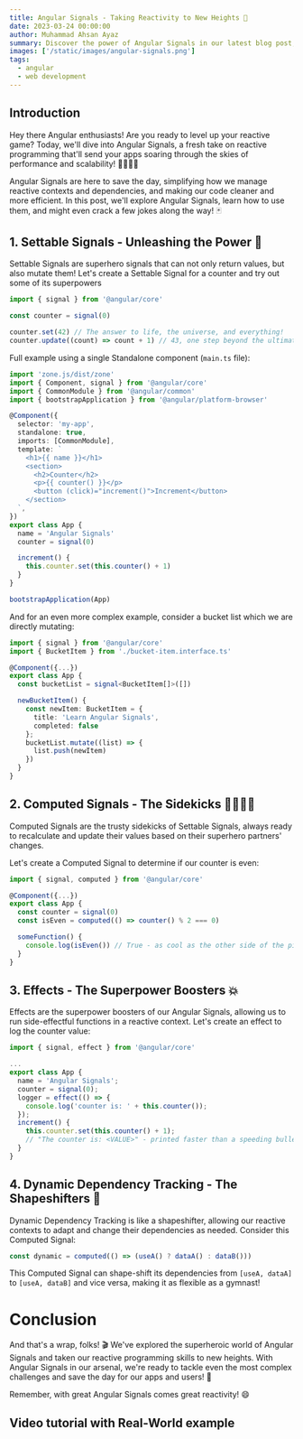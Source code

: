 ```yaml
---
title: Angular Signals - Taking Reactivity to New Heights 🚀
date: 2023-03-24 00:00:00
author: Muhammad Ahsan Ayaz
summary: Discover the power of Angular Signals in our latest blog post, where we explore Settable Signals, Computed Signals, Effects, and Dynamic Dependency Tracking. Learn how these superheroes of reactive programming can boost your app's performance, scalability, and code cleanliness. Master Angular Signals today and unlock a world of efficient, flexible, and reactive programming possibilities for your applications.
images: ['/static/images/angular-signals.png']
tags:
  - angular
  - web development
---
```


## Introduction

Hey there Angular enthusiasts! Are you ready to level up your reactive game? Today, we'll dive into Angular Signals, a fresh take on reactive programming that'll send your apps soaring through the skies of performance and scalability! 🦸‍♀️🦸‍♂️

Angular Signals are here to save the day, simplifying how we manage reactive contexts and dependencies, and making our code cleaner and more efficient. In this post, we'll explore Angular Signals, learn how to use them, and might even crack a few jokes along the way! 🃏

## 1. Settable Signals - Unleashing the Power 💪

Settable Signals are superhero signals that can not only return values, but also mutate them! Let's create a Settable Signal for a counter and try out some of its superpowers

```javascript
import { signal } from '@angular/core'

const counter = signal(0)

counter.set(42) // The answer to life, the universe, and everything!
counter.update((count) => count + 1) // 43, one step beyond the ultimate question!
```

Full example using a single Standalone component (`main.ts` file):

```typescript
import 'zone.js/dist/zone'
import { Component, signal } from '@angular/core'
import { CommonModule } from '@angular/common'
import { bootstrapApplication } from '@angular/platform-browser'

@Component({
  selector: 'my-app',
  standalone: true,
  imports: [CommonModule],
  template: `
    <h1>{{ name }}</h1>
    <section>
      <h2>Counter</h2>
      <p>{{ counter() }}</p>
      <button (click)="increment()">Increment</button>
    </section>
  `,
})
export class App {
  name = 'Angular Signals'
  counter = signal(0)

  increment() {
    this.counter.set(this.counter() + 1)
  }
}

bootstrapApplication(App)
```

And for an even more complex example, consider a bucket list which we are directly mutating:

```typescript
import { signal } from '@angular/core'
import { BucketItem } from './bucket-item.interface.ts'

@Component({...})
export class App {
  const bucketList = signal<BucketItem[]>([])

  newBucketItem() {
    const newItem: BucketItem = {
      title: 'Learn Angular Signals',
      completed: false
    };
    bucketList.mutate((list) => {
      list.push(newItem)
    })
  }
}
```

## 2. Computed Signals - The Sidekicks 🦹‍♀️🦹‍♂️

Computed Signals are the trusty sidekicks of Settable Signals, always ready to recalculate and update their values based on their superhero partners' changes.

Let's create a Computed Signal to determine if our counter is even:

```typescript
import { signal, computed } from '@angular/core'

@Component({...})
export class App {
  const counter = signal(0)
  const isEven = computed(() => counter() % 2 === 0)

  someFunction() {
    console.log(isEven()) // True - as cool as the other side of the pillow!
  }
}
```

## 3. Effects - The Superpower Boosters 💥

Effects are the superpower boosters of our Angular Signals, allowing us to run side-effectful functions in a reactive context. Let's create an effect to log the counter value:

```typescript
import { signal, effect } from '@angular/core'

...
export class App {
  name = 'Angular Signals';
  counter = signal(0);
  logger = effect(() => {
    console.log('counter is: ' + this.counter());
  });
  increment() {
    this.counter.set(this.counter() + 1);
    // "The counter is: <VALUE>" - printed faster than a speeding bullet 🚄
  }
}
```

## 4. Dynamic Dependency Tracking - The Shapeshifters 🦎

Dynamic Dependency Tracking is like a shapeshifter, allowing our reactive contexts to adapt and change their dependencies as needed. Consider this Computed Signal:

```typescript
const dynamic = computed(() => (useA() ? dataA() : dataB()))
```

This Computed Signal can shape-shift its dependencies from `[useA, dataA]` to `[useA, dataB]` and vice versa, making it as flexible as a gymnast!

# Conclusion

And that's a wrap, folks! 🎬 We've explored the superheroic world of Angular Signals and taken our reactive programming skills to new heights. With Angular Signals in our arsenal, we're ready to tackle even the most complex challenges and save the day for our apps and users! 🌟

Remember, with great Angular Signals comes great reactivity! 😄

## Video tutorial with Real-World example

<div className="mt-30 text-center">
  <EmbeddedYouTubeVideo src="https://www.youtube.com/embed/IzMzjZXbeQk" />
</div>
